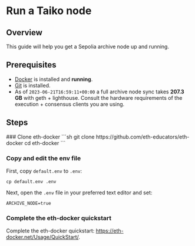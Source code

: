 
# Run a Taiko node

## Overview

This guide will help you get a Sepolia archive node up and running.

## Prerequisites

- [Docker](https://docs.docker.com/engine/install/) is installed and **running**.
- [Git](https://github.com/git-guides/install-git/) is installed.
- As of `2023-06-21T16:59:11+00:00` a full archive node sync takes **207.3 GB** with geth + lighthouse. Consult the hardware requirements of the execution + consensus clients you are using. 

## Steps

<Steps>
### Clone eth-docker
```sh
git clone https://github.com/eth-educators/eth-docker
cd eth-docker
```

### Copy and edit the env file

First, copy `default.env` to `.env`:
```
cp default.env .env
```

Next, open the `.env` file in your preferred text editor and set:
```filename=e
ARCHIVE_NODE=true
```

### Complete the eth-docker quickstart

Complete the eth-docker quickstart: https://eth-docker.net/Usage/QuickStart/.
</Steps>
